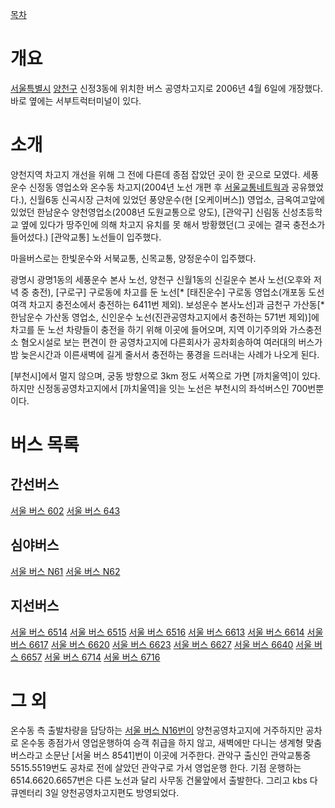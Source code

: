 [[목차]]

= 개요 =
[[서울특별시]] [[양천구]] 신정3동에 위치한 버스 공영차고지로 2006년 4월 6일에 개장했다. 바로 옆에는 서부트럭터미널이 있다.

= 소개 =
양천지역 차고지 개선을 위해 그 전에 다른데 종점 잡았던 곳이 한 곳으로 모였다. 세풍운수 신정동 영업소와 온수동 차고지(2004년 노선 개편 후 [[서울교통네트웍]]과 공유했었다.), 신월6동 신곡시장 근처에 있었던 풍양운수(현 [오케이버스]) 영업소, 금옥여고앞에 있었던 한남운수 양천영업소(2008년 도원교통으로 양도), [관악구] 신림동 신성초등학교 옆에 있다가 땅주인에 의해 차고지 유치를 못 해서 방황했던(그 곳에는 결국 충전소가 들어섰다.) [관악교통] 노선들이 입주했다.

마을버스로는 한빛운수와 서북교통, 신목교통, 양정운수이 입주했다.

광명시 광명1동의 세풍운수 본사 노선, 양천구 신월1동의 신길운수 본사 노선(오후와 저녁 중 충전), [구로구] 구로동에 차고를 둔 노선[* [태진운수] 구로동 영업소(개포동 도선여객 차고지 충전소에서 충전하는 6411번 제외). 보성운수 본사노선]과 금천구 가산동[* 한남운수 가산동 영업소, 신인운수 노선(진관공영차고지에서 충전하는 571번 제외)]에 차고를 둔 노선 차량들이 충전을 하기 위해 이곳에 들어오며, 지역 이기주의와 가스충전소 혐오시설로 보는 편견이 한 공영차고지에 다른회사가 공차회송하여 여러대의 버스가 밤 늦은시간과 이른새벽에 길게 줄서서 충전하는 풍경을 드러내는 사례가 나오게 된다.

[부천시]에서 멀지 않으며, 궁동 방향으로 3km 정도 서쪽으로 가면 [까치울역]이 있다. 하지만 신정동공영차고지에서 [까치울역]을 잇는 노선은 부천시의 좌석버스인 700번뿐이다.

= 버스 목록 =
== 간선버스 ==
[[서울 버스 602]]
[[서울 버스 643]]

== 심야버스 ==
[[서울 버스 N61]]
[[서울 버스 N62]]

== 지선버스 ==
[[서울 버스 6514]]
[[서울 버스 6515]]
[[서울 버스 6516]]
[[서울 버스 6613]]
[[서울 버스 6614]]
[[서울 버스 6617]]
[[서울 버스 6620]]
[[서울 버스 6623]]
[[서울 버스 6627]]
[[서울 버스 6640]]
[[서울 버스 6657]]
[[서울 버스 6714]]
[[서울 버스 6716]]

= 그 외 =
온수동 측 출발차량을 담당하는 [[서울 버스 N16]]번이 양천공영차고지에 거주하지만 공차로 온수동 종점가서 영업운행하여 승객 취급을 하지 않고, 새벽에만 다니는 생계형 맞춤버스라고 소문난 [서울 버스 8541]번이 이곳에 거주한다. 관악구 출신인 관악교통중 5515.5519번도 공차로 전에 살았던 관악구로 가서 영업운행 한다. 기점 운행하는 6514.6620.6657번은 다른 노선과 달리 사무동 건물앞에서 출발한다. 그리고 kbs 다큐멘터리 3일 양천공영차고지편도 방영되었다.
